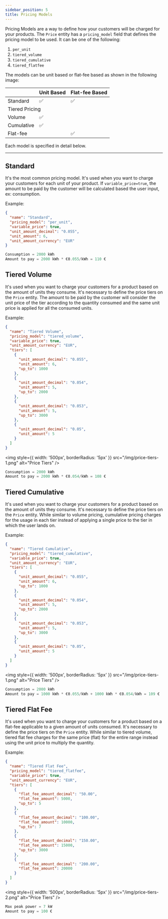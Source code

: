 ```yaml
---
sidebar_position: 5
title: Pricing Models
---
```


Pricing Models are a way to define how your customers will be charged for your products. The `Price` entity has a `pricing_model` field that defines the pricing model to be used. It can be one of the following:

1. `per_unit`
2. `tiered_volume`
3. `tiered_cumulative`
4. `tiered_flatfee`

The models can be unit based or flat-fee based as shown in the following image:

<table width="600px" style={{ marginTop: '20px', marginBottom: '30px', backgroundColor: '#fff'  }}>
  <thead>
    <tr>
      <th><div style={{ width: '110px' }}></div></th>
      <th>Unit Based</th>
      <th>Flat-fee Based</th>
    </tr>
  </thead>
  <tbody>
    <tr>
      <td>Standard</td>
      <td style={{ textAlign: 'center' }}>✅</td>
      <td style={{ textAlign: 'center' }}>✅</td>
    </tr>
    <tr>
      <td colspan="3">
        <div style={{ fontWeight: 'bold', color: 'gray' }}>
          Tiered Pricing
        </div>
      </td>
    </tr>
    <tr>
      <td>Volume</td>
      <td style={{ textAlign: 'center' }}>✅</td>
      <td></td>
    </tr>
    <tr>
      <td>Cumulative</td>
      <td style={{ textAlign: 'center' }}>✅</td>
      <td></td>
    </tr>
    <tr>
      <td>Flat-fee</td>
      <td></td>
      <td style={{ textAlign: 'center' }}>✅</td>
    </tr>
  </tbody>
</table>

Each model is specified in detail below.

<hr />

## Standard

It's the most common pricing model. It's used when you want to charge your customers for each unit of your product. If `variable_price=true`, the amount to be paid by the customer will be calculated based the user input, ex: consumption.

Example:

```json
{
  "name": "Standard",
  "pricing_model": "per_unit",
  "variable_price": true,
  "unit_amount_decimal": "0.055",
  "unit_amount": 6,
  "unit_amount_currency": "EUR"
}
```

```js
Consumption = 2000 kWh
Amount to pay = 2000 kWh * €0.055/kWh = 110 €
```

## Tiered Volume

It's used when you want to charge your customers for a product based on the amount of units they consume. It's necessary to define the price tiers on the `Price` entity. The amount to be paid by the customer will consider the unit price of the tier according to the quantity consumed and the same unit price is applied for all the consumed units.

Example:

```json
{
  "name": "Tiered Volume",
  "pricing_model": "tiered_volume",
  "variable_price": true,
  "unit_amount_currency": "EUR",
  "tiers": [
    {
      "unit_amount_decimal": "0.055",
      "unit_amount": 6,
      "up_to": 1000
    },
    {
      "unit_amount_decimal": "0.054",
      "unit_amount": 5,
      "up_to": 2000
    },
    {
      "unit_amount_decimal": "0.053",
      "unit_amount": 5,
      "up_to": 3000
    },
    {
      "unit_amount_decimal": "0.05",
      "unit_amount": 5
    }
  ]
}
```

<img style={{ width: '500px', borderRadius: '5px' }} src="/img/price-tiers-1.png" alt="Price Tiers" />

```js
Consumption = 2000 kWh
Amount to pay = 2000 kWh * €0.054/kWh = 108 €
```

## Tiered Cumulative

It's used when you want to charge your customers for a product based on the amount of units they consume. It's necessary to define the price tiers on the `Price` entity. While similar to volume pricing, cumulative pricing charges for the usage in each tier instead of applying a single price to the tier in which the user lands on.

Example:

```json
{
  "name": "Tiered Cumulative",
  "pricing_model": "tiered_cumulative",
  "variable_price": true,
  "unit_amount_currency": "EUR",
  "tiers": [
    {
      "unit_amount_decimal": "0.055",
      "unit_amount": 6,
      "up_to": 1000
    },
    {
      "unit_amount_decimal": "0.054",
      "unit_amount": 5,
      "up_to": 2000
    },
    {
      "unit_amount_decimal": "0.053",
      "unit_amount": 5,
      "up_to": 3000
    },
    {
      "unit_amount_decimal": "0.05",
      "unit_amount": 5
    }
  ]
}
```

<img style={{ width: '500px', borderRadius: '5px' }} src="/img/price-tiers-1.png" alt="Price Tiers" />

```js
Consumption = 2000 kWh
Amount to pay = 1000 kWh * €0.055/kWh + 1000 kWh * €0.054/kWh = 109 €
```

## Tiered Flat Fee

It's used when you want to charge your customers for a product based on a flat-fee applicable to a given amount of units consumed. It's necessary to define the price tiers on the `Price` entity. While similar to tiered volume, tiered flat fee charges for the same price (flat) for the entire range instead using the unit price to multiply the quantity.

Example:

```json
{
  "name": "Tiered Flat Fee",
  "pricing_model": "tiered_flatfee",
  "variable_price": true,
  "unit_amount_currency": "EUR",
  "tiers": [
    {
      "flat_fee_amount_decimal": "50.00",
      "flat_fee_amount": 5000,
      "up_to": 5
    },
    {
      "flat_fee_amount_decimal": "100.00",
      "flat_fee_amount": 10000,
      "up_to": 7
    },
    {
      "flat_fee_amount_decimal": "150.00",
      "flat_fee_amount": 15000,
      "up_to": 3000
    },
    {
      "flat_fee_amount_decimal": "200.00",
      "flat_fee_amount": 20000
    }
  ]
}
```

<img style={{ width: '500px', borderRadius: '5px' }} src="/img/price-tiers-2.png" alt="Price Tiers" />

```js
Max peak power = 7 kW
Amount to pay = 100 €
```
